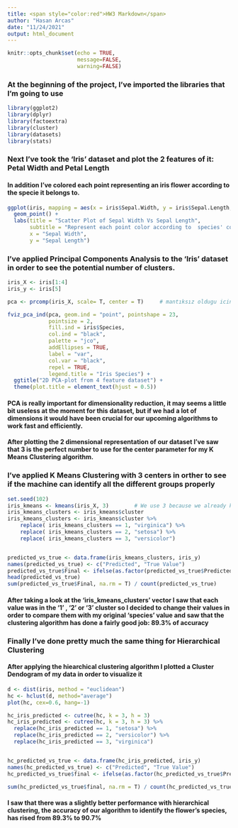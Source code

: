 ```yaml
---
title: <span style="color:red">HW3 Markdown</span>
author: "Hasan Arcas"
date: "11/24/2021"
output: html_document
---
```


```r
knitr::opts_chunk$set(echo = TRUE, 
                      message=FALSE,
                      warning=FALSE)
```
### At the beginning of the project, I've imported the libraries that I'm going to use
```r
library(ggplot2)
library(dplyr)
library(factoextra)
library(cluster)
library(datasets)
library(stats)
```

### Next I've took the 'Iris' dataset and plot the 2 features of it: Petal Width and Petal Length
#### In addition I've colored each point representing an iris flower according to the specie it belongs to.
```r
ggplot(iris, mapping = aes(x = iris$Sepal.Width, y = iris$Sepal.Length, color = iris$Species))+
  geom_point() +
  labs(title = "Scatter Plot of Sepal Width Vs Sepal Length",
       subtitle = "Represent each point color according to  species' color",
       x = "Sepal Width",
       y = "Sepal Length")
```


### I've applied Principal Components Analysis to the 'Iris' dataset in order to see the potential number of clusters.
```r
iris_X <- iris[1:4]
iris_y <- iris[5]

pca <- prcomp(iris_X, scale= T, center = T)     # mantıksız oldugu icin iris datasetten devam ediyoruz

fviz_pca_ind(pca, geom.ind = "point", pointshape = 23,
             pointsize = 2, 
             fill.ind = iris$Species, 
             col.ind = "black", 
             palette = "jco", 
             addEllipses = TRUE,
             label = "var",
             col.var = "black",
             repel = TRUE,
             legend.title = "Iris Species") +
  ggtitle("2D PCA-plot from 4 feature dataset") +
  theme(plot.title = element_text(hjust = 0.5))
```

#### PCA is really important for dimensionality reduction, it may seems a little bit useless at the moment for this dataset, but if we had a lot of dimensions it would have been crucial for our upcoming algorithms to work fast and efficiently.

#### After plotting the 2 dimensional representation of our dataset I've saw that 3 is the perfect number to use for the center parameter for my K Means Clustering algorithm.
 
### I've applied K Means Clustering with 3 centers in orther to see if the machine can identify all the different groups properly
```r
set.seed(102)
iris_kmeans <- kmeans(iris_X, 3)        # We use 3 because we already know that there are 3 classes
iris_kmeans_clusters <- iris_kmeans$cluster
iris_kmeans_clusters <- iris_kmeans$cluster %>% 
    replace( iris_kmeans_clusters == 1, "virginica") %>% 
    replace( iris_kmeans_clusters == 2, "setosa") %>% 
    replace( iris_kmeans_clusters == 3, "versicolor")


predicted_vs_true <- data.frame(iris_kmeans_clusters, iris_y)
names(predicted_vs_true) <- c("Predicted", "True Value")
predicted_vs_true$Final <- ifelse(as.factor(predicted_vs_true$Predicted) == as.factor(predicted_vs_true$`True Value`), T, F)
head(predicted_vs_true)
sum(predicted_vs_true$Final, na.rm = T) / count(predicted_vs_true) 
```

#### After taking a look at the 'iris_kmeans_clusters' vector I saw that each value was in the '1' , '2' or '3' cluster so I decided to change their values in order to compare them with my original 'species' value and saw that the clustering algorithm has done a fairly good job: 89.3% of accuracy

### Finally I've done pretty much the same thing for Hierarchical Clustering
#### After applying the hiearchical clustering algorithm I plotted a Cluster Dendogram of my data in order to visualize it
```r
d <- dist(iris, method = "euclidean")
hc <- hclust(d, method="average")
plot(hc, cex=0.6, hang=-1)

hc_iris_predicted <- cutree(hc, k = 3, h = 3)
hc_iris_predicted <- cutree(hc, k = 3, h = 3) %>% 
  replace(hc_iris_predicted == 1, "setosa") %>% 
  replace(hc_iris_predicted == 2, "versicolor") %>% 
  replace(hc_iris_predicted == 3, "virginica")


hc_predicted_vs_true <- data.frame(hc_iris_predicted, iris_y)
names(hc_predicted_vs_true) <- c("Predicted", "True Value")
hc_predicted_vs_true$final <- ifelse(as.factor(hc_predicted_vs_true$Predicted) == as.factor(hc_predicted_vs_true$`True Value`), T, F)

sum(hc_predicted_vs_true$final, na.rm = T) / count(hc_predicted_vs_true)
```

#### I saw that there was a slightly better performance with hierarchical clustering, the accuracy of our algorithm to identify the flower's species, has rised from 89.3% to 90.7%
